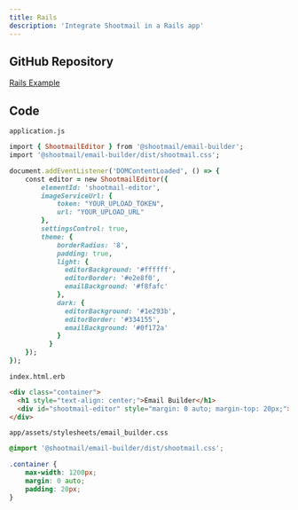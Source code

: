 ```yaml
---
title: Rails
description: 'Integrate Shootmail in a Rails app'
---
```


## GitHub Repository

[Rails Example](https://github.com/subhendupsingh/shootmail-email-builder-rails)

## Code
`application.js`

```ruby
import { ShootmailEditor } from '@shootmail/email-builder';
import '@shootmail/email-builder/dist/shootmail.css';

document.addEventListener('DOMContentLoaded', () => {
    const editor = new ShootmailEditor({
        elementId: 'shootmail-editor',
        imageServiceUrl: {
            token: "YOUR_UPLOAD_TOKEN",
            url: "YOUR_UPLOAD_URL"
        },
        settingsControl: true,
        theme: {
            borderRadius: '8',
            padding: true,
            light: {
              editorBackground: '#ffffff',
              editorBorder: '#e2e8f0',
              emailBackground: '#f8fafc'
            },
            dark: {
              editorBackground: '#1e293b', 
              editorBorder: '#334155',
              emailBackground: '#0f172a'
            }
          }
    });
});
```

`index.html.erb`

```html
<div class="container">
  <h1 style="text-align: center;">Email Builder</h1>
  <div id="shootmail-editor" style="margin: 0 auto; margin-top: 20px;"></div>
</div>
```

`app/assets/stylesheets/email_builder.css`

```css
@import '@shootmail/email-builder/dist/shootmail.css';

.container {
    max-width: 1200px;
    margin: 0 auto;
    padding: 20px;
}
```
